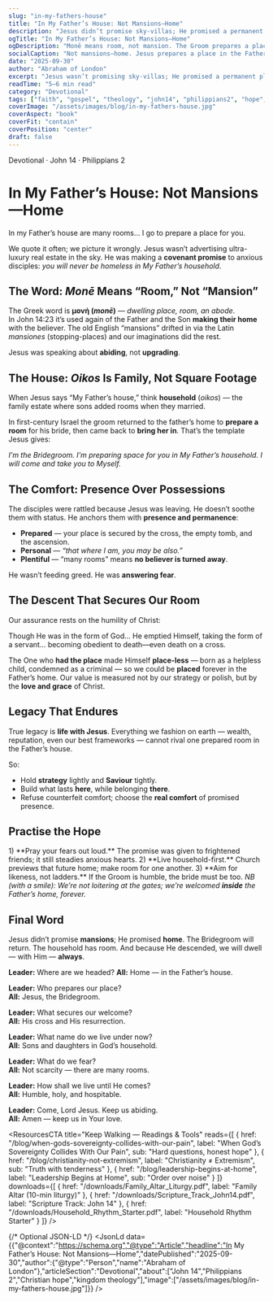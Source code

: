 ```yaml
---
slug: "in-my-fathers-house"
title: "In My Father’s House: Not Mansions—Home"
description: "Jesus didn’t promise sky-villas; He promised a permanent place in the Father’s household—secured by His cross and resurrection. Trade prosperity gloss for promised presence."
ogTitle: "In My Father’s House: Not Mansions—Home"
ogDescription: "Monē means room, not mansion. The Groom prepares a place; our comfort is His presence, not possessions."
socialCaption: "Not mansions—home. Jesus prepares a place in the Father’s household. Live humble, holy, hospitable till He comes. #John14 #Phil2 #Kingdom"
date: "2025-09-30"
author: "Abraham of London"
excerpt: "Jesus wasn’t promising sky-villas; He promised a permanent place in the Father’s household—secured by His cross and resurrection. Our legacy is eternity with Christ."
readTime: "5–6 min read"
category: "Devotional"
tags: ["faith", "gospel", "theology", "john14", "philippians2", "hope", "kingdom"]
coverImage: "/assets/images/blog/in-my-fathers-house.jpg"
coverAspect: "book"
coverFit: "contain"
coverPosition: "center"
draft: false
---
```


<HeroEyebrow>Devotional · John 14 · Philippians 2</HeroEyebrow>

# In My Father’s House: Not Mansions—Home

<Verse cite="John 14:2">
  In my Father’s house are many rooms… I go to prepare a place for you.
</Verse>

We quote it often; we picture it wrongly. Jesus wasn’t advertising ultra-luxury real estate in the sky. He was making a **covenant promise** to anxious disciples: *you will never be homeless in My Father’s household*.

<Rule />

## The Word: *Monē* Means “Room,” Not “Mansion”

The Greek word is **μονή (*monē*)** — *dwelling place, room, an abode*.  
In John 14:23 it’s used again of the Father and the Son **making their home** with the believer. The old English “mansions” drifted in via the Latin *mansiones* (stopping-places) and our imaginations did the rest.

<PullLine>
  Jesus was speaking about <strong>abiding</strong>, not <strong>upgrading</strong>.
</PullLine>

<Rule />

## The House: *Oikos* Is Family, Not Square Footage

When Jesus says “My Father’s house,” think **household** (*oikos*) — the family estate where sons added rooms when they married.

In first-century Israel the groom returned to the father’s home to **prepare a room** for his bride, then came back to **bring her in**. That’s the template Jesus gives:

<PullLine subtle>
  <em>I’m the Bridegroom. I’m preparing space for you in My Father’s household. I will come and take you to Myself.</em>
</PullLine>

<Rule />

## The Comfort: Presence Over Possessions

The disciples were rattled because Jesus was leaving. He doesn’t soothe them with status. He anchors them with **presence and permanence**:

- **Prepared** — your place is secured by the cross, the empty tomb, and the ascension.  
- **Personal** — *“that where I am, you may be also.”*  
- **Plentiful** — “many rooms” means **no believer is turned away**.

He wasn’t feeding greed. He was **answering fear**.

<Rule />

## The Descent That Secures Our Room

Our assurance rests on the humility of Christ:

<Verse cite="Philippians 2:5–11">
  Though He was in the form of God… He emptied Himself, taking the form of a servant… becoming obedient to death—even death on a cross.
</Verse>

The One who **had the place** made Himself **place-less** — born as a helpless child, condemned as a criminal — so we could be **placed** forever in the Father’s home. Our value is measured not by our strategy or polish, but by the **love and grace** of Christ.

<Rule />

## Legacy That Endures

<PullLine>
  True legacy is <strong>life with Jesus</strong>. Everything we fashion on earth — wealth, reputation, even our best frameworks — cannot rival one prepared room in the Father’s house.
</PullLine>

So:

- Hold **strategy** lightly and **Saviour** tightly.  
- Build what lasts **here**, while belonging **there**.  
- Refuse counterfeit comfort; choose the **real comfort** of promised presence.

<Rule />

## Practise the Hope

<Note tone="key" title="A Simple Rule (Weekly)">
1) **Pray your fears out loud.** The promise was given to frightened friends; it still steadies anxious hearts.  
2) **Live household-first.** Church previews that future home; make room for one another.  
3) **Aim for likeness, not ladders.** If the Groom is humble, the bride must be too.
</Note>

<PullLine subtle>
  <em>NB (with a smile): We’re not loitering at the gates; we’re welcomed <strong>inside</strong> the Father’s home, forever.</em>
</PullLine>

<Rule />

## Final Word

Jesus didn’t promise **mansions**; He promised **home**. The Bridegroom will return. The household has room. And because He descended, we will dwell — with Him — **always**.

<Note tone="key" title="Small Group Liturgy (60–90s)">
  <strong>Leader:</strong> Where are we headed?  
  <strong>All:</strong> Home — in the Father’s house.

  <strong>Leader:</strong> Who prepares our place?  
  <strong>All:</strong> Jesus, the Bridegroom.

  <strong>Leader:</strong> What secures our welcome?  
  <strong>All:</strong> His cross and His resurrection.

  <strong>Leader:</strong> What name do we live under now?  
  <strong>All:</strong> Sons and daughters in God’s household.

  <strong>Leader:</strong> What do we fear?  
  <strong>All:</strong> Not scarcity — there are many rooms.

  <strong>Leader:</strong> How shall we live until He comes?  
  <strong>All:</strong> Humble, holy, and hospitable.

  <strong>Leader:</strong> Come, Lord Jesus. Keep us abiding.  
  <strong>All:</strong> Amen — keep us in Your love.
</Note>

<ResourcesCTA
  title="Keep Walking — Readings & Tools"
  reads={[
    { href: "/blog/when-gods-sovereignty-collides-with-our-pain", label: "When God’s Sovereignty Collides With Our Pain", sub: "Hard questions, honest hope" },
    { href: "/blog/christianity-not-extremism", label: "Christianity ≠ Extremism", sub: "Truth with tenderness" },
    { href: "/blog/leadership-begins-at-home", label: "Leadership Begins at Home", sub: "Order over noise" }
  ]}
  downloads={[
    { href: "/downloads/Family_Altar_Liturgy.pdf", label: "Family Altar (10-min liturgy)" },
    { href: "/downloads/Scripture_Track_John14.pdf", label: "Scripture Track: John 14" },
    { href: "/downloads/Household_Rhythm_Starter.pdf", label: "Household Rhythm Starter" }
  ]}
/>

<ShareRow
  text="Not mansions—home. Jesus prepares a room in the Father’s household. Presence over possessions; hope over hurry."
  hashtags="John14,Philippians2,Devotional,Kingdom"
/>

{/* Optional JSON-LD */}
<JsonLd data={{"@context":"https://schema.org","@type":"Article","headline":"In My Father’s House: Not Mansions—Home","datePublished":"2025-09-30","author":{"@type":"Person","name":"Abraham of London"},"articleSection":"Devotional","about":["John 14","Philippians 2","Christian hope","kingdom theology"],"image":["/assets/images/blog/in-my-fathers-house.jpg"]}} />
